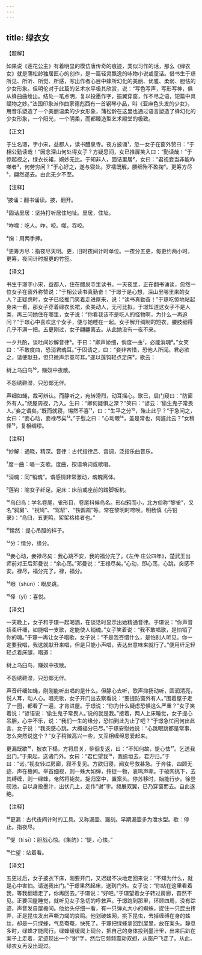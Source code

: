 ```yaml
---
---
---
```

title: 绿衣女
---




【题解】


如果说《莲花公主》有着明显的模仿唐传奇的痕迹，类似习作的话，那么《绿衣女》就是蒲松龄独居匠心的创作，是一篇轻灵飘逸的咏物小说或童话。借书生于璟所见、所听、所觉、所感，写出作者心目中蜂所幻化的美丽、优雅、柔弱、胆怯的少女形象。但明伦对于此篇的艺术水平极其欣赏，说：“写色写声，写形写神，俱从蜂曲曲绘出。结处一笔点明，复以投墨作字，振翼穿窗，作不尽之语，短篇中具赋物之妙。”法国印象派作曲家德彪西有一首钢琴小品，叫《亚麻色头发的少女》，用音乐塑造了一个美丽温柔的少女形象，蒲松龄在这里也通过语言塑造了蜂幻化的少女形象，一个阳光，一个阴柔，而都臻造型艺术殿堂的极致。

【正文】

于生名璟，字小宋，益都人，读书醴泉寺。夜方披诵¹，忽一女子在窗外赞曰：“于相公勤读哉！”因念深山何处得女子？方疑思间，女已推扉笑入曰：“勤读哉！”于惊起视之，绿衣长裙，婉妙无比。于知非人，固诘里居²，女曰：“君视妾当非能咋噬者³，何劳穷问？”于心好之，遂与寝处。罗襦既解，腰细殆不盈掬⁴。更筹方尽⁵，翩然遂去。由此无夕不至。





【注释】


¹披诵：翻书诵读。披，翻开。

²固诘里居：坚持打听居住地址。里居，住址。

³咋噬：吃人。咋，咬。噬，吞咬。

⁴掬：用两手捧。

⁵更筹方尽：指夜尽天明。更，旧时夜间计时单位。一夜分五更，每更约两小时。更筹，夜间计时报更的竹签。





【译文】


书生于璟字小宋，益都人，住在醴泉寺里读书。一天夜里，正在翻书诵读，忽然一位女子在窗外称赞说：“于相公读书真勤奋！”于璟于是心想，深山里哪里来的女人？正疑虑时，女子已经推门笑着走进屋来，说：“读书真勤奋！”于璟吃惊地站起身来一看，那女子穿着绿衣长裙，柔美动人，无可比拟。于璟知道这女子不是人类，再三问她住在哪里，女子说：“你看我该不是吃人的怪物啊，为什么一再追问？”于璟心中喜欢这个女子，便与她睡在一起。女子解开绸制的短衣，腰肢细得几乎不满一把。五更刚过，女子翩翩离去。从此她没有一夜不来。

一夕共酌，谈吐间妙解音律⁶。于曰：“卿声娇细，倘度一曲⁷，必能消魂⁸。”女笑曰：“不敢度曲，恐消君魂耳。”于固请之，曰：“妾非吝惜，恐他人所闻。君必欲之，请便献丑，但只微声示意可耳。”遂以莲钩轻点足床⁹，歌云：

树上乌臼鸟¹⁰，赚奴中夜散。

不怨绣鞋湿，只恐郎无伴。

声细如蝇，裁可辨认。而静听之，宛转滑烈，动耳摇心。歌已，启门窥曰：“防窗外有人。”绕屋周视，乃入。生曰：“卿何疑惧之深？”笑曰：“谚云：‘偷生鬼子常畏人。’妾之谓矣。”既而就寝，惕然不喜¹¹，曰：“生平之分¹²，殆止此乎？”于急问之，女曰：“妾心动，妾禄尽矣¹³。”于慰之曰：“心动眼¹⁴，盖是常也，何遽此云？”女稍怿¹⁵，复相绸缪。





【注释】


⁶妙解：通晓，精深。音律：古代指律吕、宫调，泛指乐曲音乐。

⁷度一曲：唱一支歌。度曲，按谱填词或歌唱。

⁸消魂：同“销魂”。谓感情非常激动，魂魄离体。

⁹莲钩：喻女子纤足。足床：床前或座前的踏脚板杌。

¹⁰乌臼鸟：学名卷尾，雀形目，卷尾科候鸟名。形似鸦而小，北方俗称“黎雀”，又名“鸦舅”、“祝鸠”、“驾犁”、“铁鹦鹉”等。常在黎明时啼唤。明杨慎《丹铅录》：“乌臼，五更鸣，架架格格者也。”

¹¹惕然：提心吊胆的样子。

¹²分：情分，缘分。

¹³妾心动，妾禄尽矣：我心跳不安，我的福分完了。《左传·庄公四年》，楚武王出师前对王后邓曼说：“余心荡。”邓曼说：“王禄尽矣。”心动，即心荡，心跳，突感不安。禄尽，福分完了。禄，福分。

¹⁴眼（shùn）：眼皮跳。

¹⁵怿（yì）：喜悦。





【译文】


一天晚上，女子和于璟一起喝酒，在谈话时显示出她精通音律。于璟说：“你声音娇柔纤细，如能唱一支歌，定能使人销魂。”女子笑着说：“我不敢唱歌，是怕销了你的魂。”于璟一再让女子唱歌，女子说：“不是我吝惜什么，是怕别人听见。你一定要我唱，我这就献丑来唱，但是只能小声唱，表达出意味来就行了。”便用纤足轻轻点着床腿，唱道：

树上乌臼鸟，赚奴中夜散。

不怨绣鞋湿，只恐郎无伴。

声音纤细如蝇，刚刚能听出唱的是什么。但静心去听，歌声抑扬动听，圆润清亮，悦人耳，动人心。唱完歌，女子开门出去察看说：“要提防窗外有人。”围着屋子走了一圈，都看了一遍，才肯进屋。于璟说：“你为什么疑虑恐惧这么严重？”女子笑着说：“谚语说：‘偷生鬼子常畏人。’说的就是我。”接着，两人上床睡觉，女子提心吊胆，心中不乐，说：“我们一生的缘分，恐怕到此为止了吧？”于璟急忙问何出此言，女子说：“我突感心跳，大概福分已尽。”于璟安慰她说：“心跳眼跳都是常事，怎么突然说这个？”女子稍微高兴一些，又互相缠绵恩爱起来。

更漏既歇¹⁶，披衣下榻，方将启关，徘徊复返，曰：“不知何故，惿心怯¹⁷。乞送我出门。”于果起，送诸门外。女曰：“君伫望我¹⁸，我逾垣去，君方归。”于曰：“诺。”视女转过房廊，寂不复见。方欲归寝，闻女号救甚急。于奔往，四顾无迹，声在檐间。举首细视，则一蛛大如弹，抟捉一物，哀鸣声嘶。于破网挑下，去其缚缠，则一绿蜂，奄然将毙矣。捉归室中，置案头。停苏移时，始能行步。徐登砚池，自以身投墨汁，出伏几上，走作“谢”字。频展双翼，已乃穿窗而去。自此遂绝。





【注释】


¹⁶更漏：古代夜间计时的工具。又称漏壶、漏刻。早期漏壶多为泄水型。歇：停止。指夜尽。

¹⁷惿（tí sī）：胆战心惊。《集韵》：“惿，心怯。”

¹⁸伫望：站着看。





【译文】


五更过后，女子披衣下床，刚要开门，又迟疑不决地走回来说：“不知为什么，就是心中害怕。请送我出门。”于璟果然起床，送到门外。女子说：“你站在这里看着我，等我翻墙走了，你再回去。”于璟说：“好吧。”于璟望着女子转过房廊，杳然不见。正要回屋睡觉，就听见女子急切的呼救声。于璟跑到那里，环顾四周，没有踪迹，声音发自屋檐间。他抬头仔细一看，有一只弹丸大小的蜘蛛，捉住一只昆虫抟弄，正是昆虫发出声嘶力竭的哀鸣。他划破蛛网，挑下昆虫，去掉缠缚在身的蛛丝，却是一只绿蜂，气息奄奄，快死了。于璟把绿蜂拿回到屋里，放在案头。静息多时，绿蜂才能爬行。绿蜂缓缓爬上砚台，把自己的身体投到墨汁里，出来后趴在案子上走着，足迹现出一个“谢”字。然后它频频震动双翅，从窗户飞走了。从此，绿衣女再没出现过。